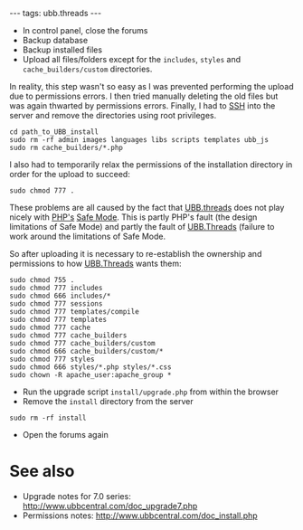 ---
tags: ubb.threads
---
* In control panel, close the forums
* Backup database
* Backup installed files
* Upload all files/folders except for the <tt>includes</tt>, <tt>styles</tt> and <tt>cache_builders/custom</tt> directories.

In reality, this step wasn't so easy as I was prevented performing the upload due to permissions errors. I then tried manually deleting the old files but was again thwarted by permissions errors. Finally, I had to [[SSH]] into the server and remove the directories using root privileges.

<pre>cd path_to_UBB_install
sudo rm -rf admin images languages libs scripts templates ubb_js
sudo rm cache_builders/*.php</pre>

I also had to temporarily relax the permissions of the installation directory in order for the upload to succeed:

<pre>sudo chmod 777 .</pre>

These problems are all caused by the fact that [[UBB.threads]] does not play nicely with [[PHP|PHP's]] [[Safe Mode]]. This is partly PHP's fault (the design limitations of Safe Mode) and partly the fault of [[UBB.Threads]] (failure to work around the limitations of Safe Mode.

So after uploading it is necessary to re-establish the ownership and permissions to how [[UBB.Threads]] wants them:

<pre>sudo chmod 755 .
sudo chmod 777 includes
sudo chmod 666 includes/*
sudo chmod 777 sessions
sudo chmod 777 templates/compile
sudo chmod 777 templates
sudo chmod 777 cache
sudo chmod 777 cache_builders
sudo chmod 777 cache_builders/custom
sudo chmod 666 cache_builders/custom/*
sudo chmod 777 styles
sudo chmod 666 styles/*.php styles/*.css
sudo chown -R apache_user:apache_group *</pre>

* Run the upgrade script <tt>install/upgrade.php</tt> from within the browser
* Remove the <tt>install</tt> directory from the server

<pre>sudo rm -rf install</pre>

* Open the forums again

= See also =

* Upgrade notes for 7.0 series: http://www.ubbcentral.com/doc_upgrade7.php
* Permissions notes: http://www.ubbcentral.com/doc_install.php
